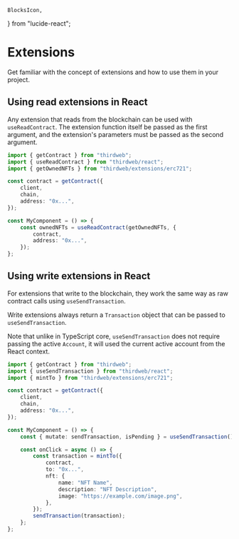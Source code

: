 	BlocksIcon,
} from "lucide-react";

# Extensions

Get familiar with the concept of extensions and how to use them in your project.

<ArticleIconCard
	title="Understanding Extensions"
	description="Learn how to use extensions in your project"
	icon={BlocksIcon}
	href="/typescript/v5/extensions/use"
/>

## Using read extensions in React

Any extension that reads from the blockchain can be used with `useReadContract`. The extension function itself be passed as the first argument, and the extension's parameters must be passed as the second argument.

```ts
import { getContract } from "thirdweb";
import { useReadContract } from "thirdweb/react";
import { getOwnedNFTs } from "thirdweb/extensions/erc721";

const contract = getContract({
	client,
	chain,
	address: "0x...",
});

const MyComponent = () => {
	const ownedNFTs = useReadContract(getOwnedNFTs, {
		contract,
		address: "0x...",
	});
};
```

## Using write extensions in React

For extensions that write to the blockchain, they work the same way as raw contract calls using `useSendTransaction`.

Write extensions always return a `Transaction` object that can be passed to `useSendTransaction`.

Note that unlike in TypeScript core, `useSendTransaction` does not require passing the active `Account`, it will used the current active account from the React context.

```ts
import { getContract } from "thirdweb";
import { useSendTransaction } from "thirdweb/react";
import { mintTo } from "thirdweb/extensions/erc721";

const contract = getContract({
	client,
	chain,
	address: "0x...",
});

const MyComponent = () => {
	const { mutate: sendTransaction, isPending } = useSendTransaction();

	const onClick = async () => {
		const transaction = mintTo({
			contract,
			to: "0x...",
			nft: {
				name: "NFT Name",
				description: "NFT Description",
				image: "https://example.com/image.png",
			},
		});
		sendTransaction(transaction);
	};
};
```
